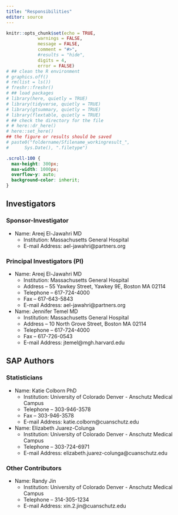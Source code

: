 ```yaml
---
title: "Responsibilities"
editor: source
---
```


```r
knitr::opts_chunk$set(echo = TRUE,
            warnings = FALSE,
            message = FALSE,
            comment = "#>",
            #results = "hide",
            digits = 4,
            error = FALSE)
# ## clean the R environment
# graphics.off()
# rm(list = ls())
# freshr::freshr()
# ## load packages
# library(here, quietly = TRUE)
# library(tidyverse, quietly = TRUE)
# library(gtsummary, quietly = TRUE)
# library(flextable, quietly = TRUE)
# ## check the directory for the file
# # here::dr_here()
# here::set_here()
## the figure or results should be saved 
# paste0("foldername/Sfilename_workingresult_", 
#      Sys.Date(), ".filetype")
```

```css
.scroll-100 {
  max-height: 300px;
  max-width: 1000px;
  overflow-y: auto;
  background-color: inherit;
}
```

## Investigators {#sec-investigators}

<!-- In this section, listing of principal investigators,  -->

<!-- clinical leads, and co-authors (if known) -->

### Sponsor-Investigator {#sec-sponsor_investigator}

-   Name: Areej El-Jawahri MD
    -   Institution: Massachusetts General Hospital
    -   E-mail Address: ael-jawahri\@partners.org

### Principal Investigators (PI) {#sec-principal_investigators}

-   Name: Areej El-Jawahri MD
    -   Institution: Massachusetts General Hospital
    -   Address – 55 Yawkey Street, Yawkey 9E, Boston MA 02114
    -   Telephone – 617-724-4000
    -   Fax – 617-643-5843
    -   E-mail Address: ael-jawahri\@partners.org
-   Name: Jennifer Temel MD
    -   Institution: Massachusetts General Hospital
    -   Address – 10 North Grove Street, Boston MA 02114
    -   Telephone – 617-724-4000
    -   Fax – 617-726-0543
    -   E-mail Address: jtemel\@mgh.harvard.edu

## SAP Authors {#sec-sap_authors}

<!-- Name and affiliation of SAP author(s) -->

### Statisticians {#sec-statisticians}

-   Name: Katie Colborn PhD
    -   Institution: University of Colorado Denver - Anschutz Medical Campus <!-- - Address – CU Anschutz Academic Office One 12631 East 17th Avenue, Aurora CO 80045 -->
    -   Telephone – 303-946-3578
    -   Fax – 303-946-3578
    -   E-mail Address: katie.colborn\@cuanschutz.edu

-   Name: Elizabeth Juarez-Colunga
    -   Institution: University of Colorado Denver - Anschutz Medical Campus 
    -   Telephone – 303-724-6971
    -   E-mail Address: elizabeth.juarez-colunga\@cuanschutz.edu

### Other Contributors {#sec-other_contributors}

-   Name: Randy Jin 
    -   Institution: University of Colorado Denver - Anschutz Medical Campus 
    -   Telephone – 314-305-1234
    -   E-mail Address: xin.2.jin\@cuanschutz.edu

<!--     -   Institution: -->
<!--     -   Address – -->
<!--     -   Telephone – -->
<!--     -   Fax – -->
<!--     -   E-mail Address: -->

<!-- names affiliations, and roles of other SAP contributors (e.g. senior statistician) -->
